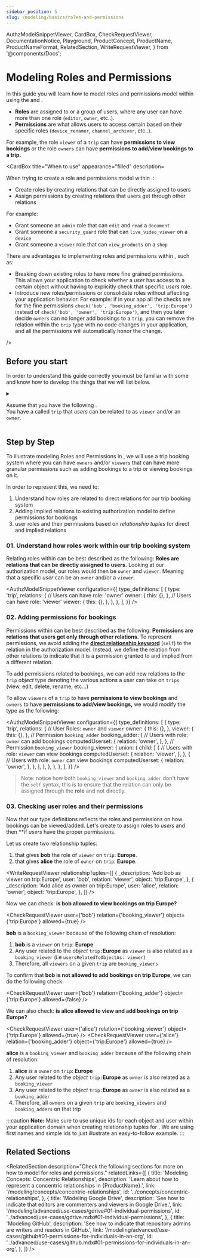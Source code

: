 ```yaml
---
sidebar_position: 5
slug: /modeling/basics/roles-and-permissions
---
```


  AuthzModelSnippetViewer,
  CardBox,
  CheckRequestViewer,
  DocumentationNotice,
  Playground,
  ProductConcept,
  ProductName,
  ProductNameFormat,
  RelatedSection,
  WriteRequestViewer,
} from '@components/Docs';

# Modeling Roles and Permissions

<DocumentationNotice />

In this guide you will learn how to model roles and permissions model within <ProductName format={ProductNameFormat.ProductLink}/> using the _<ProductConcept section="what-is-an-authorization-model" linkName="authorization model" />_ and _<ProductConcept section="what-is-a-relationship-tuple" linkName="relationship tuple" />_.

- **Roles** are assigned to <ProductConcept section="what-is-a-user" linkName="users" /> or a group of users, where any user can have more than one role (`editor`, `owner`, etc..).
- **Permissions** are what allows users to access certain <ProductConcept section="what-is-an-object" linkName="objects" /> based on their specific roles (`device_renamer`, `channel_archiver`, etc..).

For example, the role `viewer` of a `trip` can have **permissions to view bookings** or the role `owners` can have **permissions to add/view bookings to a trip.**

<CardBox title="When to use" appearance="filled" description=<div>

When trying to create a role and permissions model within <ProductName format={ProductNameFormat.ShortForm}/>.:

- Create roles by creating relations that can be directly assigned to users
- Assign permissions by creating relations that users get through other relations

For example:

- Grant someone an `admin` role that can `edit` and `read` a `document`
- Grant someone a `security_guard` role that can `live_video_viewer` on a `device`
- Grant someone a `viewer` role that can `view_products` on a `shop`

There are advantages to implementing roles and permissions within <ProductName format={ProductNameFormat.ShortForm}/>, such as:

- Breaking down existing roles to have more fine grained permissions. This allows your application to check whether a _user_ has access to a certain object without having to explicitly check that specific _users_ role.
- Introduce new roles/permissions or consolidate roles without affecting your application behavior. For example: if in your app all the checks are for the fine permissions `check('bob', 'booking_adder', 'trip:Europe')` instead of `check('bob', 'owner', 'trip:Europe')`, and then you later decide `owners` can no longer add bookings to a `trip`, you can remove the relation within the `trip` type with no code changes in your application, and all the permissions will automatically honor the change.

</div> />

## Before you start

In order to understand this guide correctly you must be familiar with some <ProductConcept /> and know how to develop the things that we will list below.

<details>
<summary>

Assume that you have the following <ProductConcept section="what-is-an-authorization-model" linkName="authorization model" />.<br />
You have a <ProductConcept section="what-is-a-type" linkName="type" /> called `trip` that _users_ can be related to as `viewer` and/or an `owner`.

</summary>

<AuthzModelSnippetViewer
  configuration={{
    type_definitions: [
      {
        type: 'trip',
        relations: {
          owner: {
            this: {},
          },
          viewer: {
            this: {},
          },
        },
      },
    ],
  }}
/>

<hr />

In addition, you will need to know the following:

### Modeling Basics

You need to know how to create an authorization model and create a relationship tuple to grant a user access to an object. [Learn more →](./modeling-basics.mdx)

### <ProductName format={ProductNameFormat.ShortForm}/> Concepts

- A <ProductConcept section="what-is-a-type" linkName="Type" />: a class of objects that have similar characteristics
- A <ProductConcept section="what-is-a-user" linkName="User" />: an entity in the system that can be related to an object
- A <ProductConcept section="what-is-a-relation" linkName="Relation" />: is a string defined in the type definition of an authorization model that defines the possibility of a relationship between objects of this type and other users in the system
- An <ProductConcept section="what-is-an-object" linkName="Object" />: represents an entity in the system. Users' relationships to it can be define through relationship tuples and the authorization model
- A <ProductConcept section="what-is-a-relationship-tuple" linkName="Relationship Tuple" />: a grouping consisting of a user, a relation and an object stored in Auth <ProductName format={ProductNameFormat.ShortForm}/>
- A <ProductConcept section="what-is-a-relationship" linkName="Relationship" />: <ProductName format={ProductNameFormat.ShortForm}/> will be called to check if there is a relationship between a user and an object, indicating that the access is allowed
- [Direct Relationship Keyword](../configuration-language.mdx#the-direct-relationship-keyword): The `self` keyword can be used to indicate direct relationships between users and objects
- A <ProductConcept section="what-is-a-check-request" linkName="Check API Request" /> the Check API Request is used to check for relationships between users and objects

</details>

<Playground />

## Step by Step

To illustrate modeling Roles and Permissions in <ProductName format={ProductNameFormat.ShortForm}/>, we will use a trip booking system where you can have `owners` and/or `viewers` that can have more granular permissions such as adding bookings to a trip or viewing bookings on it.

In order to represent this, we need to:

1. Understand how roles are related to direct relations for our trip booking system
2. Adding implied relations to existing authorization model to define permissions for bookings
3. <ProductConcept section="what-is-a-check-request" linkName="Checking" /> user roles and their permissions based on *relationship
   tuples* for direct and implied relations

### 01. Understand how roles work within our trip booking system

Relating roles within <ProductName format={ProductNameFormat.ShortForm}/> can be best described as the following: **Roles are relations that can be directly assigned to users.** Looking at our authorization model, our roles would then be `owner` and `viewer`. Meaning that a specific _user_ can be an `owner` and/or a `viewer`.

<AuthzModelSnippetViewer
  configuration={{
    type_definitions: [
      {
        type: 'trip',
        relations: {
          // Users can have role: 'owner'
          owner: {
            this: {},
          },
          // Users can have role: 'viewer'
          viewer: {
            this: {},
          },
        },
      },
    ],
  }}
/>

### 02. Adding permissions for bookings

Permissions within <ProductName format={ProductNameFormat.LongForm}/> can be best described as the following: **Permissions are relations that users get only through other relations.** To represent permissions, we avoid adding the [**direct relationship keyword**](../configuration-language.mdx#the-direct-relationship-keyword) (`self`) to the relation in the authorization model. Instead, we define the relation from other relations to indicate that it is a permission granted to and implied from a different relation.

To add permissions related to bookings, we can add new relations to the `trip` _object_ type denoting the various actions a user can take on `trips` (view, edit, delete, rename, etc...)

To allow `viewers` of a `trip` to have **permissions to view bookings** and `owners` to have **permissions to add/view bookings,** we would modify the type as the following:

<AuthzModelSnippetViewer
  configuration={{
    type_definitions: [
      {
        type: 'trip',
        relations: {
          // User Roles: `owner` and `viewer`
          owner: {
            this: {},
          },
          viewer: {
            this: {},
          },
          // Permission `booking_adder`
          booking_adder: {
            // Users with role: `owner` can add bookings
            computedUserset: {
              relation: 'owner',
            },
          },
          // Permission `booking_viewer`
          booking_viewer: {
            union: {
              child: [
                {
                  // Users with role: `viewer` can view bookings
                  computedUserset: {
                    relation: 'viewer',
                  },
                },
                {
                  // Users with role: `owner` can view bookings
                  computedUserset: {
                    relation: 'owner',
                  },
                },
              ],
            },
          },
        },
      },
    ],
  }}
/>

> Note: notice how both `booking_viewer` and `booking_adder` don't have the `self` syntax, this is to ensure that the relation can only be assigned through the **role** and not directly.

### 03. Checking user roles and their permissions

Now that our type definitions reflects the roles and permissions on how bookings can be viewed/added. Let's create _<ProductConcept section="what-is-a-relationship-tuple" linkName="relationship tuples" />_ to assign roles to _users_ and then *<ProductConcept section="what-is-a-check-request" linkName="check" />*if _users_ have the proper permissions.

Let us create two relationship tuples:

1. that gives **bob** the role of `viewer` on `trip`: **Europe**.
2. that gives **alice** the role of `owner` on `trip`: **Europe**.

<WriteRequestViewer
  relationshipTuples={[
    {
      _description: 'Add bob as viewer on trip:Europe',
      user: 'bob',
      relation: 'viewer',
      object: 'trip:Europe',
    },
    {
      _description: 'Add alice as owner on trip:Europe',
      user: 'alice',
      relation: 'owner',
      object: 'trip:Europe',
    },
  ]}
/>

Now we can check: **is bob allowed to view bookings on trip Europe?**

<CheckRequestViewer user={'bob'} relation={'booking_viewer'} object={'trip:Europe'} allowed={true} />

**bob** is a `booking_viewer` because of the following chain of resolution:

1. **bob** is a `viewer` on `trip`: **Europe**
2. Any user related to the _object_ `trip:`**Europe** as `viewer` is also related as a `booking_viewer` (i.e `usersRelatedToObjectAs: viewer`)
3. Therefore, all `viewers` on a given `trip` are `booking_viewers`

To confirm that **bob is not allowed to add bookings on trip Europe**, we can do the following check:

<CheckRequestViewer user={'bob'} relation={'booking_adder'} object={'trip:Europe'} allowed={false} />

We can also check: **is alice allowed to view and add bookings on trip Europe?**

<CheckRequestViewer user={'alice'} relation={'booking_viewer'} object={'trip:Europe'} allowed={true} />
<CheckRequestViewer user={'alice'} relation={'booking_adder'} object={'trip:Europe'} allowed={true} />

**alice** is a `booking_viewer` and `booking_adder` because of the following chain of resolution:

1. **alice** is a `owner` on `trip`: **Europe**
2. Any user related to the _object_ `trip:`**Europe** as `owner` is also related as a `booking_viewer`
3. Any user related to the _object_ `trip:`**Europe** as `owner` is also related as a `booking_adder`
4. Therefore, all `owners` on a given `trip` are `booking_viewers` and `booking_adders` on that trip

:::caution
**Note:** Make sure to use unique ids for each object and user within your application domain when creating relationship tuples for <ProductName format={ProductNameFormat.LongForm}/>. We are using first names and simple ids to just illustrate an easy-to-follow example.
:::

## Related Sections

<RelatedSection
  description="Check the following sections for more on how to model for roles and permissions."
  relatedLinks={[
    {
      title: 'Modeling Concepts: Concentric Relationships',
      description: 'Learn about how to represent a concentric relationships in {ProductName}.',
      link: '/modeling/concepts/concentric-relationships',
      id: '../concepts/concentric-relationships',
    },
    {
      title: 'Modeling Google Drive',
      description: 'See how to indicate that editors are commenters and viewers in Google Drive.',
      link: '/modeling/advanced/use-cases/gdrive#01-individual-permissions',
      id: '../advanced/use-cases/gdrive.mdx#01-individual-permissions',
    },
    {
      title: 'Modeling GitHub',
      description: 'See how to indicate that repository admins are writers and readers in GitHub.',
      link: '/modeling/advanced/use-cases/github#01-permissions-for-individuals-in-an-org',
      id: '../advanced/use-cases/github.mdx#01-permissions-for-individuals-in-an-org',
    },
  ]}
/>
